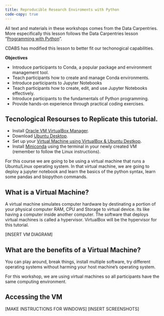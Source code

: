 ```yaml
---
title: Reproducible Research Enviroments with Python
code-copy: true
---
```


::: {.callout-note collapse="true"}
All text and materials in these workshops comes from the Data Carpentries. More especifically this lesson follows the Data Carpentries lesson "[Programming with Python](https://j-p-courneya.github.io/Intro-Python-Bioinformatics/)". 

CDABS has modified this lesson to better fit our techonogical capabilities.
:::

::: {.callout-note appearance="minimal"}

**Objectives**

- Introduce participants to Conda, a popular package and environment management tool.
- Teach participants how to create and manage Conda environments.
- Introduce participants to Jupyter Notebooks 
- Teach participants how to create, edit, and use Jupyter Notebooks effectively.
- Introduce participants to the fundamentals of Python programming.
- Provide hands-on experience through practical coding exercises.

:::

::: {.callout-note collapse="true"}
## Tecnological Resourses to Replicate this tutorial. 
- Install [Oracle VM VirtualBox Manager](https://www.virtualbox.org/wiki/Downloads).
- Download [Ubuntu Desktop](https://ubuntu.com/download/desktop). 
- Set up your [Virtual Machine using VirtualBox & Ubuntu Destkop](https://ubuntu.com/tutorials/how-to-run-ubuntu-desktop-on-a-virtual-machine-using-virtualbox#1-overview).
- Install [Miniconda](https://docs.conda.io/projects/miniconda/en/latest/#quick-command-line-install) using the terminal in your newly created VM (remember to follow the Linux instructions).
:::

For this course we are going to be using a virtual machine that runs a Ubuntu/Linux operating system. 
In that virtual machine, we are going to deploy a jupyter notebook and learn the basics of the python syntax, learn some pandas and biopython commands.
  
## What is a Virtual Machine? 

A virtual machine simulates computer hardware by destinating a portion of your physical computer RAM, CPU and Storage to virtual device. Its like having a computer inside another computer. The software that deploys virtual machines is called a hypervisor. VirtualBox will be the hypervisor for this tutorial.

[INSERT VM DIAGRAM]

## What are the benefits of a Virtual Machine?

You can play around, break things, install multiple software, try different operating systems without harming your host machine's operating system.

For this workshop, we are using virtual machines so all participants have the same computing environment.

## Accessing the VM

[MAKE INSTRUCTIONS FOR WINDOWS]
[INSERT SCREENSHOTS]
